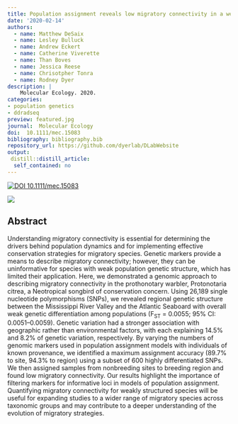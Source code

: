 ```yaml
---
title: Population assignment reveals low migratory connectivity in a weakly structured songbird
date: '2020-02-14'
authors:
  - name: Matthew DeSaix
  - name: Lesley Bulluck
  - name: Andrew Eckert
  - name: Catherine Viverette
  - name: Than Boves
  - name: Jessica Reese
  - name: Chrisotpher Tonra
  - name: Rodney Dyer
description: |
    Molecular Ecology. 2020.  
categories: 
- population genetics
- ddradseq
preview: featured.jpg
journal:  Molecular Ecology
doi:  10.1111/mec.15083
bibliography: bibliography.bib
repository_url: https://github.com/dyerlab/DLabWebsite
output:
 distill::distill_article:
  self_contained: no
---
```


 [![ DOI 10.1111/mec.15083](https://img.shields.io/badge/DOI-474747.svg)](https://doi.org/10.1111/mec.15083)

![]( featured.jpg )

## Abstract

Understanding migratory connectivity is essential for determining the drivers behind population dynamics and for implementing effective conservation strategies for migratory species. Genetic markers provide a means to describe migratory connectivity; however, they can be uninformative for species with weak population genetic structure, which has limited their application. Here, we demonstrated a genomic approach to describing migratory connectivity in the prothonotary warbler, Protonotaria citrea, a Neotropical songbird of conservation concern. Using 26,189 single nucleotide polymorphisms (SNPs), we revealed regional genetic structure between the Mississippi River Valley and the Atlantic Seaboard with overall weak genetic differentiation among populations (F<sub>ST</sub> = 0.0055; 95% CI: 0.0051–0.0059). Genetic variation had a stronger association with geographic rather than environmental factors, with each explaining 14.5% and 8.2% of genetic variation, respectively. By varying the numbers of genomic markers used in population assignment models with individuals of known provenance, we identified a maximum assignment accuracy (89.7% to site, 94.3% to region) using a subset of 600 highly differentiated SNPs. We then assigned samples from nonbreeding sites to breeding region and found low migratory connectivity. Our results highlight the importance of filtering markers for informative loci in models of population assignment. Quantifying migratory connectivity for weakly structured species will be useful for expanding studies to a wider range of migratory species across taxonomic groups and may contribute to a deeper understanding of the evolution of migratory strategies.

